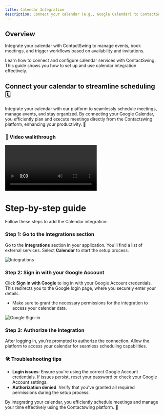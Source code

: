 ```yaml
---
title: Calendar Integration
description: Connect your calendar (e.g., Google Calendar) to ContactSwing to streamline scheduling and automate event-driven workflows.
---
```


## Overview

Integrate your calendar with ContactSwing to manage events, book meetings, and trigger workflows based on availability and invitations.

Learn how to connect and configure calendar services with ContactSwing. This guide shows you how to set up and use calendar integration effectively.

## Connect your calendar to streamline scheduling 🗓️

Integrate your calendar with our platform to seamlessly schedule meetings, manage events, and stay organized. By connecting your Google Calendar, you efficiently plan and execute meetings directly from the Contactswing platform, enhancing your productivity. 🚀

### 🎥 Video walkthrough

<div class="card-video">
  <video src="https://storage.googleapis.com/helpsessionvideos/Contactswing/Videos/CAI.mp4" autoplay playsinline controls title="Calendar Integration"></video>
</div>

# Step-by-step guide

Follow these steps to add the Calendar integration:

### Step 1: Go to the Integrations section
Go to the **Integrations** section in your application. You'll find a list of external services. Select **Calendar** to start the setup process.

<img src="https://storage.googleapis.com/helpsessionvideos/Contactswing/images/04.jpg" alt="Integrations" />

### Step 2: Sign in with your Google Account
Click **Sign in with Google** to log in with your Google Account credentials. This redirects you to the Google login page, where you securely enter your details.
- Make sure to grant the necessary permissions for the integration to access your calendar data.

<img src="https://storage.googleapis.com/helpsessionvideos/Contactswing/images/05.jpg" alt="Google Sign-in" />

### Step 3: Authorize the integration
After logging in, you're prompted to authorize the connection. Allow the platform to access your calendar for seamless scheduling capabilities.

### 🛠️ Troubleshooting tips

- **Login issues**: Ensure you're using the correct Google Account credentials. If issues persist, reset your password or check your Google Account settings.
- **Authorization denied**: Verify that you've granted all required permissions during the setup process.

By integrating your calendar, you efficiently schedule meetings and manage your time effectively using the Contactswing platform. 🎯
